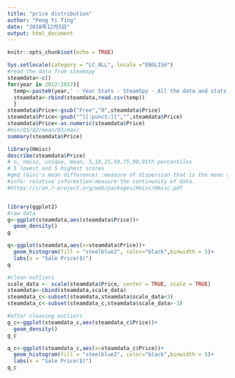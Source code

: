 ```yaml
---
title: "price distribution"
author: "Peng Yi Ting"
date: "2018年12月5日"
output: html_document
---
```


```r
knitr::opts_chunk$set(echo = TRUE)
```

```r
Sys.setlocale(category = "LC_ALL", locale ="ENGLISH")
#read the data from steamspy
steamdata<-c()
for(year in 2012:2017){
  temp<-paste0(year,' - Year Stats - SteamSpy - All the data and stats about Steam games.csv')
  steamdata<-rbind(steamdata,read.csv(temp))
  }
steamdata$Price<-gsub("Free","0",steamdata$Price)
steamdata$Price<-gsub("^[[:punct:]]","",steamdata$Price)
steamdata$Price<-as.numeric(steamdata$Price)
#min/Q1/Q2/mean/Q3/max/
summary(steamdata$Price)

library(Hmisc)
describe(steamdata$Price) 
# n, nmiss, unique, mean, 5,10,25,50,75,90,95th percentiles 
# 5 lowest and 5 highest scores
#gmd (Gini's mean difference) :measure of dispersion that is the mean absolute difference btw any pairs of observations.
#info: relative information:measure the continunity of data.
#https://cran.r-project.org/web/packages/Hmisc/Hmisc.pdf


library(ggplot2)
#raw data
g<-ggplot(steamdata,aes(steamdata$Price))+
  geom_density()
g

q<-ggplot(steamdata,aes(x=steamdata$Price))+
  geom_histogram(fill = "steelblue2", color="black",binwidth = 5)+
  labs(x = "Sale Price($)")
q

#clean outliers
scale_data <- scale(steamdata$Price, center = TRUE, scale = TRUE)
steamdata<-cbind(steamdata,scale_data)
steamdata_c<-subset(steamdata,steamdata$scale_data<3)
steamdata_c<-subset(steamdata_c,steamdata$scale_data>-3)

#after cleaning outliers
g_c<-ggplot(steamdata_c,aes(steamdata_c$Price))+
  geom_density()
g_c

q_c<-ggplot(steamdata_c,aes(x=steamdata_c$Price))+
  geom_histogram(fill = "steelblue2", color="black",binwidth = 5)+
  labs(x = "Sale Price($)")
q_c

```

